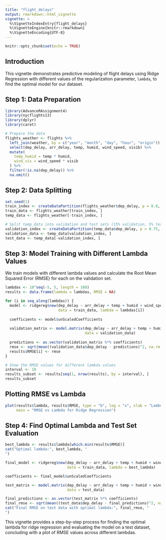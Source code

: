 ```yaml
---
title: "flight_delays"
output: rmarkdown::html_vignette
vignette: >
  %\VignetteIndexEntry{flight_delays}
  %\VignetteEngine{knitr::rmarkdown}
  %\VignetteEncoding{UTF-8}
---
```


```r
knitr::opts_chunk$set(echo = TRUE)
```

## Introduction

This vignette demonstrates predictive modeling of flight delays using Ridge Regression with different values of the regularization parameter, `lambda`, to find the optimal model for our dataset.

## Step 1: Data Preparation

```r
library(AdvanceRAssignment4)
library(nycflights13)
library(dplyr)
library(caret)

# Prepare the data
flights_weather <- flights %>%
  left_join(weather, by = c("year", "month", "day", "hour", "origin")) %>%
  select(dep_delay, arr_delay, temp, humid, wind_speed, visib) %>%
  mutate(
    temp_humid = temp * humid,        
    wind_vis = wind_speed * visib     
  ) %>%
  filter(!is.na(dep_delay)) %>%       
  na.omit()                           
```

## Step 2: Data Splitting

```r
set.seed(1)
train_index <- createDataPartition(flights_weather$dep_delay, p = 0.8, list = FALSE)
train_data <- flights_weather[train_index, ]
temp_data <- flights_weather[-train_index, ]

# Split temp_data into validation and test sets (15% validation, 5% test)
validation_index <- createDataPartition(temp_data$dep_delay, p = 0.75, list = FALSE)
validation_data <- temp_data[validation_index, ]
test_data <- temp_data[-validation_index, ]
```

## Step 3: Model Training with Different Lambda Values

We train models with different lambda values and calculate the Root Mean Squared Error (RMSE) for each on the validation set.

```r
lambdas <- 10^seq(-5, 5, length = 100)
results <- data.frame(lambda = lambdas, RMSE = NA)

for (i in seq_along(lambdas)) {
  model <- ridgereg$new(dep_delay ~ arr_delay + temp + humid + wind_speed + visib + temp_humid + wind_vis, 
                        data = train_data, lambda = lambdas[i])
  
  coefficients <- model$unScaledCoefficients
  
  validation_matrix <- model.matrix(dep_delay ~ arr_delay + temp + humid + wind_speed + visib + temp_humid + wind_vis, 
                                    data = validation_data)
  
  predictions <- as.vector(validation_matrix %*% coefficients)
  rmse <- sqrt(mean((validation_data$dep_delay - predictions)^2, na.rm = TRUE))
  results$RMSE[i] <- rmse
}

# Show the RMSE values for different lambda values
interval <- 10  
results_subset <- results[seq(1, nrow(results), by = interval), ]
results_subset
```

## Plotting RMSE vs Lambda

```r
plot(results$lambda, results$RMSE, type = "b", log = "x", xlab = "Lambda", ylab = "RMSE",
     main = "RMSE vs Lambda for Ridge Regression")
```

## Step 4: Find Optimal Lambda and Test Set Evaluation

```r
best_lambda <- results$lambda[which.min(results$RMSE)]
cat("Optimal lambda:", best_lambda, "
")

final_model <- ridgereg$new(dep_delay ~ arr_delay + temp + humid + wind_speed + visib + temp_humid + wind_vis, 
                            data = train_data, lambda = best_lambda)

coefficients <- final_model$unScaledCoefficients

test_matrix <- model.matrix(dep_delay ~ arr_delay + temp + humid + wind_speed + visib + temp_humid + wind_vis, 
                            data = test_data)

final_predictions <- as.vector(test_matrix %*% coefficients)
final_rmse <- sqrt(mean((test_data$dep_delay - final_predictions)^2, na.rm = TRUE))
cat("Final RMSE on test data with optimal lambda:", final_rmse, "
")
```

This vignette provides a step-by-step process for finding the optimal lambda for ridge regression and evaluating the model on a test dataset, concluding with a plot of RMSE values across different lambdas.
